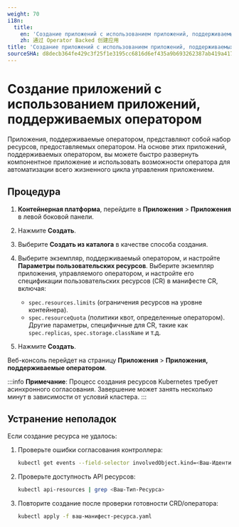 ```yaml
---
weight: 70
i18n:
  title:
    en: 'Создание приложений с использованием приложений, поддерживаемых оператором'
    zh: 通过 Operator Backed 创建应用
title: 'Создание приложений с использованием приложений, поддерживаемых оператором'
sourceSHA: d8decb364fe429c3f25f1e3195cc6816d6ef435a9b693262387ab419a4175286
---
```


# Создание приложений с использованием приложений, поддерживаемых оператором

Приложения, поддерживаемые оператором, представляют собой набор ресурсов, предоставляемых оператором. На основе этих приложений, поддерживаемых оператором, вы можете быстро развернуть компонентное приложение и использовать возможности оператора для автоматизации всего жизненного цикла управления приложением.

## Процедура

1. **Контейнерная платформа**, перейдите в **Приложения** > **Приложения** в левой боковой панели.

2. Нажмите **Создать**.

3. Выберите **Создать из каталога** в качестве способа создания.

4. Выберите экземпляр, поддерживаемый оператором, и настройте **Параметры пользовательских ресурсов**. Выберите экземпляр приложения, управляемого оператором, и настройте его спецификации пользовательских ресурсов (CR) в манифесте CR, включая:
   - `spec.resources.limits` (ограничения ресурсов на уровне контейнера).
   - `spec.resourceQuota` (политики квот, определенные оператором). Другие параметры, специфичные для CR, такие как `spec.replicas`, `spec.storage.className` и т.д.

5. Нажмите **Создать**.

Веб-консоль перейдет на страницу **Приложения** > **Приложения, поддерживаемые оператором**.

:::info
**Примечание**:
Процесс создания ресурсов Kubernetes требует асинхронного согласования. Завершение может занять несколько минут в зависимости от условий кластера.
:::

## Устранение неполадок

Если создание ресурса не удалось:

1. Проверьте ошибки согласования контроллера:
   ```bash
   kubectl get events --field-selector involvedObject.kind=<Ваш-Идентификатор-Пользовательского-Ресурса> --sort-by=.metadata.creationTimestamp
   ```
2. Проверьте доступность API ресурсов:
   ```bash
   kubectl api-resources | grep <Ваш-Тип-Ресурса>
   ```
3. Повторите создание после проверки готовности CRD/оператора:
   ```bash
   kubectl apply -f ваш-манифест-ресурса.yaml
   ```
